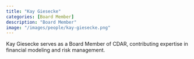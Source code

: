 ```yaml
---
title: "Kay Giesecke"
categories: [Board Member]
description: "Board Member"
image: "/images/people/kay-giesecke.png"
---
```


Kay Giesecke serves as a Board Member of CDAR, contributing expertise in financial modeling and risk management.

